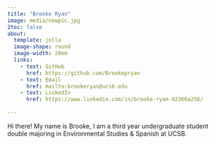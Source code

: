 ```yaml
---
title: "Brooke Ryan"
image: media/newpic.jpg
2toc: false
about: 
  template: jolla
  image-shape: round
  image-width: 20em
  links:
    - text: GitHub
      href: https://github.com/Brookepryan
    - text: Email
      href: mailto:brookeryan@ucsb.edu
    - text: LinkedIn
      href: https://www.linkedin.com/in/brooke-ryan-92366a256/
      
---
```


Hi there! My name is Brooke, I am a third year undergraduate student double majoring in Environmental Studies & Spanish at UCSB.
